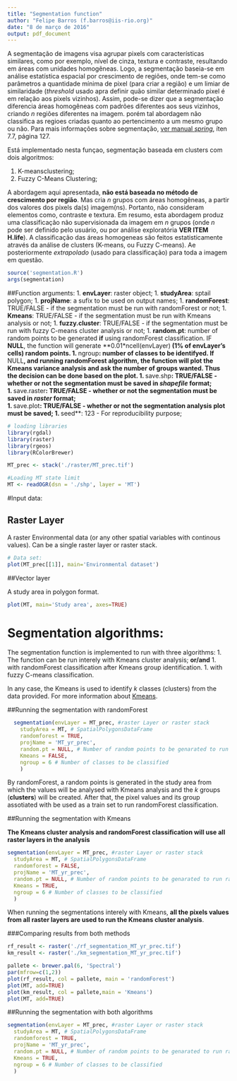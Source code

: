 ```yaml
---
title: "Segmentation function"
author: "Felipe Barros (f.barros@iis-rio.org)"
date: "8 de março de 2016"
output: pdf_document
---
```


A segmentação de imagens visa agrupar pixels com características similares, como por exemplo, nível de cinza, textura e contraste, resultando em áreas com unidades homogêneas. Logo, a segmentação baseia-se em análise estatística espacial por crescimento de regiões, onde tem-se como parâmetros a quantidade mínima de pixel (para criar a região) e um limiar de similaridade (*threshold* usado apra definir quão similar determinado pixel é em relação aos pixels vizinhos). Assim, pode-se dizer que a segmentação diferencia áreas homogêneas com padrões diferentes aos seus vizinhos, criando *n* regiões diferentes na imagem. porém tal abordagem não classifica as regioes criadas quanto ao pertencimento a um mesmo grupo ou não. Para mais informações sobre segmentação, [ver manual *spring*](http://www.mundogeomatica.com.br/Livros/Livro_Spring_5.1.2_Aplicacoes_Praticas/LivroSPRING512PassoaPassoAplicacaoPratica.pdf), íten 7.7, página 127.

Está implementado nesta funçao, segmentação baseada em clusters com dois algoritmos:  
  
1. K-meansclustering;  
1. Fuzzy C-Means Clustering;  
  
A abordagem aqui apresentada, **não está baseada no método de crescimento por região**. Mas cria $n$ grupos com áreas homogêneas, a partir dos valores dos pixels da(s) imagem(ns). Portanto, não consideram elementos como, contraste e textura. Em resumo, esta abordagem produz uma classificação não supervisionada da imagem em $n$ grupos (onde $n$ pode ser definido pelo usuário, ou por análise exploratória **VER ITEM H.life**). A classificação das áreas homogeneas são feitos estatisticamente através da análise de clusters (K-means, ou Fuzzy C-means). Ae posteriormente *extrapolado* (usado para classificação) para toda a imagem em questão.

```r
source('segmentation.R')
args(segmentation)
```  
  
##Function arguments: 
1. **envLayer**: raster object;
1. **studyArea**: sptail polygon;
1. **projName**: a sufix to be used on output names;
1. **randomForest**: TRUE/FALSE - if the segmentation must be run with randomForest or not;
1. **Kmeans**:  TRUE/FALSE - if the segmentation must be run with Kmeans analysis or not;
1. **fuzzy.cluster**:  TRUE/FALSE - if the segmentation must be run with fuzzy C-means cluster analysis or not;
1. **random.pt**: number of random points to be generated **if** using randomForest classification. IF **NULL**, the function will generate **0.01*ncell(envLayer)** (1% of envLayer's cells) random points.
1. **ngroup**: number of classes to be identifyed. If **NULL**, and running randomForest algorithm, the function will plot the Kmeans variance analysis and ask the number of groups wanted. Thus the decision can be done based on the plot.
1. **save.shp**: TRUE/FALSE - whether or not the segmentation must be saved in *shapefile* format;  
1. **save.raster**: TRUE/FALSE - whether or not the segmentation must be saved in *raster* format;  
1. **save.plot**: TRUE/FALSE - whether or not the segmentation analysis plot must be saved; 
1. **seed**: 123 - For reproducibility purpose;  
```r
# loading libraries
library(rgdal)
library(raster)
library(rgeos)
library(RColorBrewer)
```
```r
MT_prec <- stack('./raster/MT_prec.tif')

#Loading MT state limit
MT <- readOGR(dsn = './shp', layer = 'MT')
```  
#Input data:

## Raster Layer

A raster Environmental data (or any other spatial variables with continous values).
Can be a single raster layer or raster stack.

```r
# Data set:
plot(MT_prec[[1]], main='Environmental dataset')
```  

##Vector layer

A study area in polygon format.

```r
plot(MT, main='Study area', axes=TRUE)
```
  
# Segmentation algorithms:
The segmentation function is implemented to run with three algorithms:
1. The function can be run interely with Kmeans cluster analysis;
**or/and** 
1. with randomForest classification after Kmeans group identification.
1. with fuzzy C-means classification.

In any case, the Kmeans is used to identify *k* classes (clusters) from the data provided.
For more information about [Kmeans](https://en.wikipedia.org/wiki/K-means_clustering).  

##Running the segmentation with randomForest
  
```r
  segmentation(envLayer = MT_prec, #raster Layer or raster stack
    studyArea = MT, # SpatialPolygonsDataFrame
    randomforest = TRUE,
    projName = 'MT_yr_prec',
    random.pt = NULL, # Number of random points to be genarated to run randomForest
    Kmeans = FALSE,
    ngroup = 6 # Number of classes to be classified
    )
```  

By randomForest, a random points is generated in the study area from which the values will be analysed with Kmeans analysis and the *k* groups (**clusters**) will be created. After that, the pixel values and its group assotiated with be used as a train set to run randomForest classification.

##Running the segmentation with Kmeans
 
**The Kmeans cluster analysis and randomForest classification will use all raster layers in the analysis**
  
```r
segmentation(envLayer = MT_prec, #raster Layer or raster stack
  studyArea = MT, # SpatialPolygonsDataFrame
  randomforest = FALSE,
  projName = 'MT_yr_prec',
  random.pt = NULL, # Number of random points to be genarated to run randomForest
  Kmeans = TRUE,
  ngroup = 6 # Number of classes to be classified
  )
```
When running the segmentations interely with Kmeans, **all the pixels values from all raster layers are used to run the Kmeans cluster analysis**.
  
###Comparing results from both methods
```r
rf_result <- raster('./rf_segmentation_MT_yr_prec.tif')
km_result <- raster('./km_segmentation_MT_yr_prec.tif')

pallete <- brewer.pal(6, 'Spectral')
par(mfrow=c(1,2))
plot(rf_result, col = pallete, main = 'randomForest')
plot(MT, add=TRUE)
plot(km_result, col = pallete,main = 'Kmeans')
plot(MT, add=TRUE)
```

##Running the segmentation with both algorithms

```r
segmentation(envLayer = MT_prec, #raster Layer or raster stack
  studyArea = MT, # SpatialPolygonsDataFrame
  randomforest = TRUE,
  projName = 'MT_yr_prec',
  random.pt = NULL, # Number of random points to be genarated to run randomForest
  Kmeans = TRUE,
  ngroup = 6 # Number of classes to be classified
  )
```